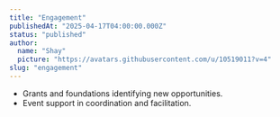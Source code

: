 ```yaml
---
title: "Engagement"
publishedAt: "2025-04-17T04:00:00.000Z"
status: "published"
author:
  name: "Shay"
  picture: "https://avatars.githubusercontent.com/u/10519011?v=4"
slug: "engagement"
---
```


- Grants and foundations identifying new opportunities.
- Event support in coordination and facilitation.